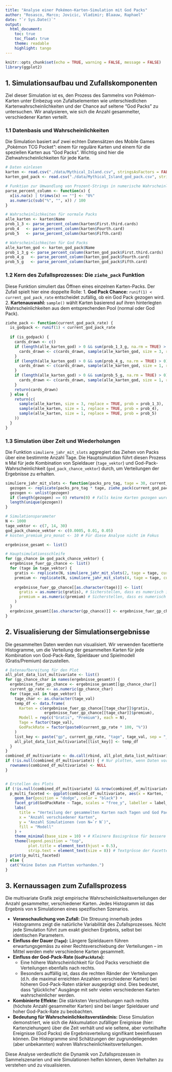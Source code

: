 ```yaml
---
title: "Analyse einer Pokémon-Karten-Simulation mit God Packs"
author: "Rosasco, Marco; Jovicic, Vladimir; Blaauw, Raphael"
date: "`r Sys.Date()`"
output:
  html_document:
    toc: true
    toc_float: true
    theme: readable
    highlight: tango
---
```


```r
knitr::opts_chunk$set(echo = TRUE, warning = FALSE, message = FALSE)
library(ggplot2)
```

## 1. Simulationsaufbau und Zufallskomponenten

Ziel dieser Simulation ist es, den Prozess des Sammelns von Pokémon-Karten unter Einbezug von Zufallselementen wie unterschiedlichen Kartenwahrscheinlichkeiten und der Chance auf seltene "God Packs" zu untersuchen. Wir analysieren, wie sich die Anzahl gesammelter, verschiedener Karten verteilt.

### 1.1 Datenbasis und Wahrscheinlichkeiten

Die Simulation basiert auf zwei echten Datensätzen des Mobile Games „Pokémon TCG Pocket”: einem für reguläre Karten und einem für die speziellen Karten aus "God Packs". Wichtig sind hier die Ziehwahrscheinlichkeiten für jede Karte.

```r
# Daten einlesen
karten <- read.csv("./data/Mythical_Island.csv", stringsAsFactors = FALSE)
karten_god_pack <- read.csv("./data/Mythical_Island_god_pack.csv", stringsAsFactors = FALSE)

# Funktion zur Umwandlung von Prozent-Strings in numerische Wahrscheinlichkeiten
parse_percent_column <- function(x) {
  x[is.na(x) | trimws(x) == ""] <- "0%"
  as.numeric(sub("%", "", x)) / 100
}

# Wahrscheinlichkeiten für normale Packs
alle_karten <- karten$Name
prob_1_3 <- parse_percent_column(karten$First.third.cards)
prob_4   <- parse_percent_column(karten$Fourth.card)
prob_5   <- parse_percent_column(karten$Fifth.card)

# Wahrscheinlichkeiten für God Packs
alle_karten_god <- karten_god_pack$Name
prob_1_3_g <- parse_percent_column(karten_god_pack$First.third.cards)
prob_4_g   <- parse_percent_column(karten_god_pack$Fourth.card)
prob_5_g   <- parse_percent_column(karten_god_pack$Fifth.card)
```

### 1.2 Kern des Zufallsprozesses: Die `ziehe_pack` Funktion

Diese Funktion simuliert das Öffnen eines einzelnen Karten-Packs. Der Zufall spielt hier eine doppelte Rolle:
1.  **God Pack Chance:** `runif(1) < current_god_pack_rate` entscheidet zufällig, ob ein God Pack gezogen wird.
2.  **Kartenauswahl:** `sample()` wählt Karten basierend auf ihren hinterlegten Wahrscheinlichkeiten aus dem entsprechenden Pool (normal oder God Pack).

```r
ziehe_pack <- function(current_god_pack_rate) {
  is_godpack <- runif(1) < current_god_pack_rate
  
  if (is_godpack) {
    cards_drawn <- c()
    if (length(alle_karten_god) > 0 && sum(prob_1_3_g, na.rm = TRUE) > 0) {
      cards_drawn <- c(cards_drawn, sample(alle_karten_god, size = 3, replace = TRUE, prob = prob_1_3_g))
    }
    if (length(alle_karten_god) > 0 && sum(prob_4_g, na.rm = TRUE) > 0) {
      cards_drawn <- c(cards_drawn, sample(alle_karten_god, size = 1, replace = TRUE, prob = prob_4_g))
    }
    if (length(alle_karten_god) > 0 && sum(prob_5_g, na.rm = TRUE) > 0) {
      cards_drawn <- c(cards_drawn, sample(alle_karten_god, size = 1, replace = TRUE, prob = prob_5_g))
    }
    return(cards_drawn)
  } else {
    return(c(
      sample(alle_karten, size = 3, replace = TRUE, prob = prob_1_3),
      sample(alle_karten, size = 1, replace = TRUE, prob = prob_4),
      sample(alle_karten, size = 1, replace = TRUE, prob = prob_5)
    ))
  }
}
```

### 1.3 Simulation über Zeit und Wiederholungen

Die Funktion `simuliere_jahr_mit_slots` aggregiert das Ziehen von Packs über eine bestimmte Anzahl Tage. Die Hauptsimulation führt diesen Prozess `N` Mal für jede Kombination von Spieldauer (`tage_vektor`) und God-Pack-Wahrscheinlichkeit (`god_pack_chance_vektor`) durch, um Verteilungen der Ergebnisse zu erhalten.

```r
simuliere_jahr_mit_slots <- function(packs_pro_tag, tage = 30, current_god_pack_rate) {
  gezogen <- replicate(packs_pro_tag * tage, ziehe_pack(current_god_pack_rate), simplify = FALSE)
  gezogen <- unlist(gezogen)
  if (length(gezogen) == 0) return(0) # Falls keine Karten gezogen wurden
  length(unique(gezogen))
}

# Simulationsparameter
N <- 1000 
tage_vektor <- c(7, 14, 30) 
god_pack_chance_vektor <- c(0.0005, 0.01, 0.05) 
# kosten_premium_pro_monat <- 10 # Für diese Analyse nicht im Fokus

ergebnisse_gesamt <- list() 

# Hauptsimulationsschleife
for (gp_chance in god_pack_chance_vektor) {
  ergebnisse_fuer_gp_chance <- list()
  for (tage in tage_vektor) {
    gratis <- replicate(N, simuliere_jahr_mit_slots(2, tage = tage, current_god_pack_rate = gp_chance))
    premium <- replicate(N, simuliere_jahr_mit_slots(4, tage = tage, current_god_pack_rate = gp_chance))
    
    ergebnisse_fuer_gp_chance[[as.character(tage)]] <- list(
      gratis = as.numeric(gratis), # Sicherstellen, dass es numerisch ist
      premium = as.numeric(premium) # Sicherstellen, dass es numerisch ist
    )
  }
  ergebnisse_gesamt[[as.character(gp_chance)]] <- ergebnisse_fuer_gp_chance
}
```

## 2. Visualisierung der Simulationsergebnisse

Die gesammelten Daten werden nun visualisiert. Wir verwenden facettierte Histogramme, um die Verteilung der gesammelten Karten für jede Kombination von God-Pack-Rate, Spieldauer und Spielmodell (Gratis/Premium) darzustellen.

```r
# Datenaufbereitung für den Plot
all_plot_data_list_multivariate <- list()
for (gp_chance_char in names(ergebnisse_gesamt)) {
  ergebnisse_fuer_gp_chance <- ergebnisse_gesamt[[gp_chance_char]]
  current_gp_rate <- as.numeric(gp_chance_char) 
  for (tage_val in tage_vektor) {
    tage_char <- as.character(tage_val)
    temp_df <- data.frame(
      Karten = c(ergebnisse_fuer_gp_chance[[tage_char]]$gratis,
                 ergebnisse_fuer_gp_chance[[tage_char]]$premium),
      Modell = rep(c("Gratis", "Premium"), each = N),
      Tage = factor(tage_val),
      GodPackRate = factor(paste0(current_gp_rate * 100, "%")) 
    )
    list_key <- paste("gp", current_gp_rate, "tage", tage_val, sep = "_")
    all_plot_data_list_multivariate[[list_key]] <- temp_df
  }
}
combined_df_multivariate <- do.call(rbind, all_plot_data_list_multivariate)
if (!is.null(combined_df_multivariate)) { # Nur plotten, wenn Daten vorhanden sind
  rownames(combined_df_multivariate) <- NULL 
}


# Erstellen des Plots
if (!is.null(combined_df_multivariate) && nrow(combined_df_multivariate) > 0) {
  p_multi_faceted <- ggplot(combined_df_multivariate, aes(x = Karten, fill = Modell)) +
    geom_bar(position = "dodge", color = "black") +
    facet_grid(GodPackRate ~ Tage, scales = "free_y", labeller = label_both) + 
    labs(
      title = "Verteilung der gesammelten Karten nach Tagen und God Pack Häufigkeit",
      x = "Anzahl verschiedener Karten",
      y = "Anzahl Simulationen (von N=`r N`)",
      fill = "Modell"
    ) +
    theme_minimal(base_size = 10) + # Kleinere Basisgrösse für bessere Lesbarkeit bei vielen Facetten
    theme(legend.position = "top",
          plot.title = element_text(hjust = 0.5),
          strip.text = element_text(size = 8)) # Textgrösse der Facetten-Titel anpassen
  print(p_multi_faceted)
} else {
  cat("Keine Daten zum Plotten vorhanden.")
}
```

## 3. Kernaussagen zum Zufallsprozess

Die multivariate Grafik zeigt empirische Wahrscheinlichkeitsverteilungen der Anzahl gesammelter, verschiedener Karten. Jedes Histogramm ist das Ergebnis von `N` Simulationen eines spezifischen Szenarios.

*   **Veranschaulichung von Zufall:** Die Streuung innerhalb jedes Histogramms zeigt die natürliche Variabilität des Zufallsprozesses. Nicht jede Simulation führt zum exakt gleichen Ergebnis, selbst bei identischen Parametern.
*   **Einfluss der Dauer (`Tage`):** Längere Spieldauern führen erwartungsgemäss zu einer Rechtsverschiebung der Verteilungen – im Mittel werden mehr verschiedene Karten gesammelt.
*   **Einfluss der God-Pack-Rate (`GodPackRate`):**
    *   Eine höhere Wahrscheinlichkeit für God Packs verschiebt die Verteilungen ebenfalls nach rechts.
    *   Besonders auffällig ist, dass die rechten Ränder der Verteilungen (d.h. die maximal erreichten Anzahlen verschiedener Karten) bei höheren God-Pack-Raten stärker ausgeprägt sind. Dies bedeutet, dass "glückliche" Ausgänge mit sehr vielen verschiedenen Karten wahrscheinlicher werden.
*   **Kombinierte Effekte:** Die stärksten Verschiebungen nach rechts (höchste Anzahl gesammelter Karten) sind bei langer Spieldauer *und* hoher God-Pack-Rate zu beobachten.
*   **Bedeutung für Wahrscheinlichkeitsverständnis:** Diese Simulation demonstriert, wie sich die Akkumulation zufälliger Ereignisse (hier: Kartenziehungen) über die Zeit verhält und wie seltene, aber vorteilhafte Ereignisse (God Packs) die Ergebnisverteilung signifikant beeinflussen können. Die Histogramme sind Schätzungen der zugrundeliegenden (aber unbekannten) wahren Wahrscheinlichkeitsverteilungen.

Diese Analyse verdeutlicht die Dynamik von Zufallsprozessen in Sammelszenarien und wie Simulationen helfen können, deren Verhalten zu verstehen und zu visualisieren.